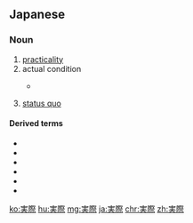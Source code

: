 ==Japanese==
{{ja-kanjitab|じつ|k1=じっ|さい|yomi=on}}

===Noun===
{{ja-noun|じっさい|kyu=實際}}

# [[practicality]]
# actual condition
#* {{RQ:Obama enzetsu}}
#*: {{ja-usex|'''実際'''のところ、改革は投票箱の上のみに訪れる訳ではない。|'''じっさい''' の ところ、 かいかく は とうひょうばこ の うえ のみ に おとずれる わけ で は ない。|For the fact is, real reform does not come at the ballot box alone.}}
# [[status quo]]

====Derived terms====
* {{ja-r|実際に|じっさい に}}
* {{ja-r|実際家|じっさいか}}
* {{ja-r|実際性|じっさいせい}}
* {{ja-r|実際的|じっさいてき}}
* {{ja-r|非実際的|ひじっさいてき}}
* {{ja-r|実際問題|じっさい もんだい}}

[[ko:実際]]
[[hu:実際]]
[[mg:実際]]
[[ja:実際]]
[[chr:実際]]
[[zh:実際]]
